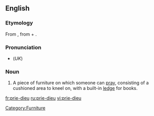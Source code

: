 ==English==
{{wikipedia}}

===Etymology===
From {{F.}} {{term|prie-Dieu}}, from {{term|prie||pray}} + {{term|Dieu||God}}.

===Pronunciation===
*(''UK'') {{IPA|/pɹiːˈdjəː/}}

===Noun===
{{en-noun|pl2=prie-dieux}}

# A piece of furniture on which someone can [[pray]], consisting of a cushioned area to kneel on, with a built-in [[ledge]] for books.

[[Category:Furniture]]

[[fr:prie-dieu]]
[[ru:prie-dieu]]
[[vi:prie-dieu]]